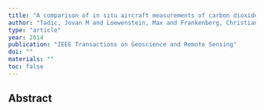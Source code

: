 ```yaml
---
title: "A comparison of in situ aircraft measurements of carbon dioxide and methane to GOSAT data measured over railroad Valley Playa, Nevada, USA"
author: "Tadic, Jovan M and Loewenstein, Max and Frankenberg, Christian and Butz, Andre and Roby, Matthew and Iraci, Laura T and Yates, Emma L and Gore, Warren and Kuze, Akihiko"
type: "article"
year: 2014
publication: "IEEE Transactions on Geoscience and Remote Sensing"
doi: ""
materials: ""
toc: false
---
```


## Abstract

